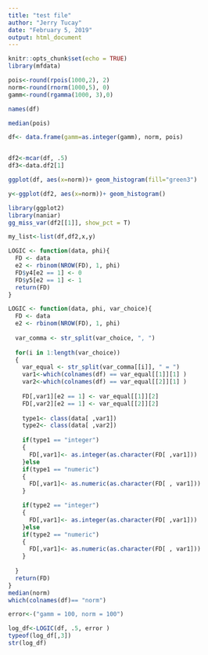 ```yaml
---
title: "test file"
author: "Jerry Tucay"
date: "February 5, 2019"
output: html_document
---
```


```r
knitr::opts_chunk$set(echo = TRUE)
library(mfdata)
```

```r
pois<-round(rpois(1000,2), 2)
norm<-round(rnorm(1000,5), 0)
gamm<-round(rgamma(1000, 3),0)

names(df)

median(pois)

df<- data.frame(gamm=as.integer(gamm), norm, pois)


df2<-mcar(df, .5)
df3<-data.df2[1]
```


```r

ggplot(df, aes(x=norm))+ geom_histogram(fill="green3")

y<-ggplot(df2, aes(x=norm))+ geom_histogram()

library(ggplot2)
library(naniar)
gg_miss_var(df2[[1]], show_pct = T)

my_list<-list(df,df2,x,y)
```



```r

LOGIC <- function(data, phi){
  FD <- data
  e2 <- rbinom(NROW(FD), 1, phi)
  FD$y4[e2 == 1] <- 0
  FD$y5[e2 == 1] <- 1
  return(FD)
}


```

```r


LOGIC <- function(data, phi, var_choice){
  FD <- data
  e2 <- rbinom(NROW(FD), 1, phi)
  
  var_comma <- str_split(var_choice, ", ")
  
  for(i in 1:length(var_choice))
  {
    var_equal <- str_split(var_comma[[i]], " = ")
    var1<-which(colnames(df) == var_equal[[1]][1] )
    var2<-which(colnames(df) == var_equal[[2]][1] )
    
    FD[,var1][e2 == 1] <- var_equal[[1]][2]
    FD[,var2][e2 == 1] <- var_equal[[2]][2]
    
    type1<- class(data[ ,var1])
    type2<- class(data[ ,var2])
        
    if(type1 == "integer")
    {
      FD[,var1]<- as.integer(as.character(FD[ ,var1]))
    }else 
    if(type1 == "numeric")
    {
      FD[,var1]<- as.numeric(as.character(FD[ , var1]))
    }

    if(type2 == "integer")
    {
      FD[,var1]<- as.integer(as.character(FD[ ,var1]))
    }else 
    if(type2 == "numeric")
    {
      FD[,var1]<- as.numeric(as.character(FD[ , var1]))
    }
    
  }
  return(FD)
}
median(norm)
which(colnames(df)== "norm")

error<-("gamm = 100, norm = 100")

log_df<-LOGIC(df, .5, error )
typeof(log_df[,3])
str(log_df)
```


















